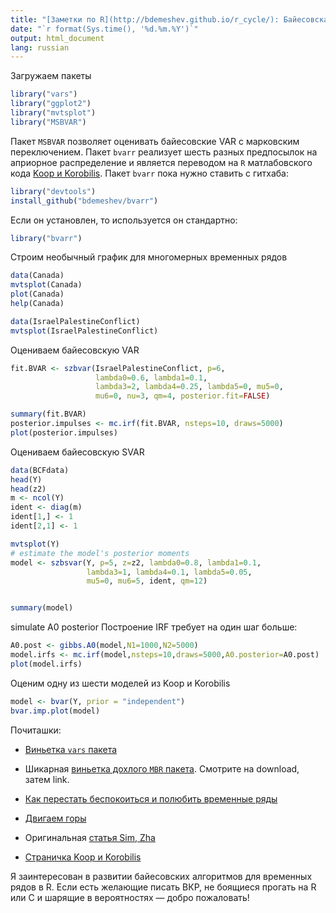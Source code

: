 ```yaml
---
title: "[Заметки по R](http://bdemeshev.github.io/r_cycle/): Байесовская векторная авторегрессия"
date: "`r format(Sys.time(), '%d.%m.%Y')`"
output: html_document
lang: russian
---
```


Загружаем пакеты

```r
library("vars")
library("ggplot2")
library("mvtsplot")
library("MSBVAR")
```


Пакет `MSBVAR` позволяет оценивать байесовские VAR с марковским переключением. Пакет `bvarr` реализует шесть разных предпосылок на априорное распределение и является переводом на `R` матлабовского кода [Koop и Korobilis](http://personal.strath.ac.uk/gary.koop/bayes_matlab_code_by_koop_and_korobilis.html). Пакет `bvarr` пока нужно ставить с гитхаба:


```r
library("devtools")
install_github("bdemeshev/bvarr")
```

Если он установлен, то используется он стандартно:
```r
library("bvarr")
```



Строим необычный график для многомерных временных рядов
```r
data(Canada)
mvtsplot(Canada)
plot(Canada)
help(Canada)
```

```r
data(IsraelPalestineConflict)
mvtsplot(IsraelPalestineConflict)
```

Оцениваем байесовскую VAR
```r
fit.BVAR <- szbvar(IsraelPalestineConflict, p=6,
                   lambda0=0.6, lambda1=0.1,
                   lambda3=2, lambda4=0.25, lambda5=0, mu5=0,
                   mu6=0, nu=3, qm=4, posterior.fit=FALSE)

summary(fit.BVAR)
posterior.impulses <- mc.irf(fit.BVAR, nsteps=10, draws=5000)
plot(posterior.impulses) 
```
 



Оцениваем байесовскую SVAR

```r
data(BCFdata)
head(Y)
head(z2)
m <- ncol(Y)
ident <- diag(m)
ident[1,] <- 1
ident[2,1] <- 1

mvtsplot(Y)
# estimate the model's posterior moments
model <- szbsvar(Y, p=5, z=z2, lambda0=0.8, lambda1=0.1,
                 lambda3=1, lambda4=0.1, lambda5=0.05,
                 mu5=0, mu6=5, ident, qm=12)


summary(model)
```



simulate A0 posterior
Построение IRF требует на один шаг больше:
```r
A0.post <- gibbs.A0(model,N1=1000,N2=5000)
model.irfs <- mc.irf(model,nsteps=10,draws=5000,A0.posterior=A0.post)
plot(model.irfs)
```


Оценим одну из шести моделей из Koop и Korobilis
```r
model <- bvar(Y, prior = "independent")
bvar.imp.plot(model)
```


Почиташки:

* [Виньетка `vars` пакета](http://www.jstatsoft.org/v27/i04/paper)

* Шикарная [виньетка дохлого `MBR` пакета](http://www.polmeth.wustl.edu/media/Paper/brand02.pdf). Смотрите на download, затем link.

* [Как перестать беспокоиться и полюбить временные ряды](https://www.empiwifo.uni-freiburg.de/freeman_files/bayesian%20time%20series)

* [Двигаем горы](http://www.polmeth.wustl.edu/media/Paper/brand02.pdf)

* Оригинальная [статья Sim, Zha](http://sims.princeton.edu/yftp/ier/cstzIER95.PDF)

* [Страничка Koop и Korobilis](http://personal.strath.ac.uk/gary.koop/bayes_matlab_code_by_koop_and_korobilis.html)


Я заинтересован в развитии байесовских алгоритмов для временных рядов в R. Если есть желающие писать ВКР, не боящиеся прогать на R или C и шарящие в вероятностях --- добро пожаловать!








